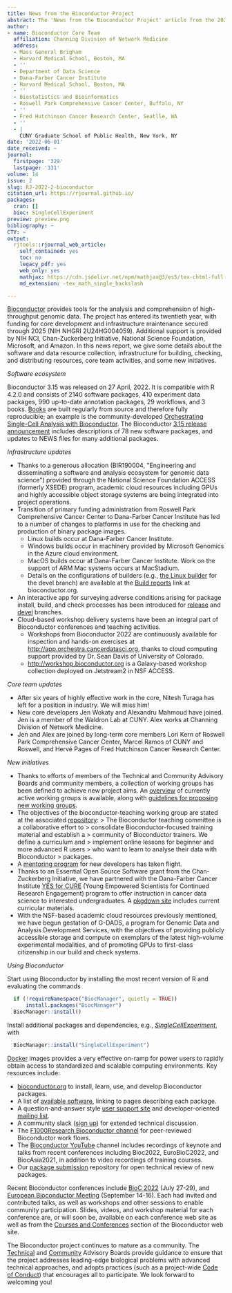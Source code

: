 ```yaml
---
title: News from the Bioconductor Project
abstract: The 'News from the Bioconductor Project' article from the 2022-2 issue.
author:
- name: Bioconductor Core Team
  affiliation: Channing Division of Network Medicine
  address:
  - Mass General Brigham
  - Harvard Medical School, Boston, MA
  - ''
  - Department of Data Science
  - Dana-Farber Cancer Institute
  - Harvard Medical School, Boston, MA
  - ''
  - Biostatistics and Bioinformatics
  - Roswell Park Comprehensive Cancer Center, Buffalo, NY
  - ''
  - Fred Hutchinson Cancer Research Center, Seatlle, WA
  - ''
  - |
    CUNY Graduate School of Public Health, New York, NY
date: '2022-06-01'
date_received: ~
journal:
  firstpage: '329'
  lastpage: '331'
volume: 14
issue: 2
slug: RJ-2022-2-bioconductor
citation_url: https://rjournal.github.io/
packages:
  cran: []
  bioc: SingleCellExperiment
preview: preview.png
bibliography: ~
CTV: ~
output:
  rjtools::rjournal_web_article:
    self_contained: yes
    toc: no
    legacy_pdf: yes
    web_only: yes
    mathjax: https://cdn.jsdelivr.net/npm/mathjax@3/es5/tex-chtml-full.js
    md_extension: -tex_math_single_backslash

---
```


::: article
[Bioconductor](https://bioconductor.org) provides tools for the analysis
and comprehension of high-throughput genomic data. The project has
entered its twentieth year, with funding for core development and
infrastructure maintenance secured through 2025 (NIH NHGRI
2U24HG004059). Additional support is provided by NIH NCI,
Chan-Zuckerberg Initiative, National Science Foundation, Microsoft, and
Amazon. In this news report, we give some details about the software and
data resource collection, infrastructure for building, checking, and
distributing resources, core team activities, and some new initiatives.

*Software ecosystem*

Bioconductor 3.15 was released on 27 April, 2022. It is compatible with
R 4.2.0 and consists of 2140 software packages, 410 experiment data
packages, 990 up-to-date annotation packages, 29 workflows, and 3 books.
[Books](https://bioconductor.org/books/release/) are built regularly
from source and therefore fully reproducible; an example is the
community-developed [Orchestrating Single-Cell Analysis with
Bioconductor](https://bioconductor.org/books/release/OSCA/). The
Bioconductor [3.15 release
announcement](https://bioconductor.org/news/bioc_3_15_release/) includes
descriptions of 78 new software packages, and updates to NEWS files for
many additional packages.

*Infrastructure updates*

-   Thanks to a generous allocation (BIR190004, \"Engineering and
    disseminating a software and analysis ecosystem for genomic data
    science\") provided through the National Science Foundation ACCESS
    (formerly XSEDE) program, academic cloud resources including GPUs
    and highly accessible object storage systems are being integrated
    into project operations.
-   Transition of primary funding administration from Roswell Park
    Comprehensive Cancer Center to Dana-Farber Cancer Institute has led
    to a number of changes to platforms in use for the checking and
    production of binary package images.
    -   Linux builds occur at Dana-Farber Cancer Institute.
    -   Windows builds occur in machinery provided by Microsoft Genomics
        in the Azure cloud environment.
    -   MacOS builds occur at Dana-Farber Cancer Institute. Work on the
        support of ARM Mac systems occurs at MacStadium.
    -   Details on the configurations of builders (e.g., [the Linux
        builder](https://bioconductor.org/checkResults/3.16/bioc-LATEST/nebbiolo2-NodeInfo.html)
        for the devel branch) are available at the [Build
        reports](https://bioconductor.org/checkResults/) link at
        bioconductor.org.
-   An interactive app for surveying adverse conditions arising for
    package install, build, and check processes has been introduced for
    [release](https://vjcitn.shinyapps.io/biocPkgState315/) and
    [devel](https://vjcitn.shinyapps.io/biocPkgState316/) branches.
-   Cloud-based workshop delivery systems have been an integral part of
    Bioconductor conferences and teaching activities.
    -   Workshops from Bioconductor 2022 are continuously available for
        inspection and hands-on exercises at
        <http://app.orchestra.cancerdatasci.org>, thanks to cloud
        computing support provided by Dr. Sean Davis of University of
        Colorado.
    -   <http://workshop.bioconductor.org> is a Galaxy-based workshop
        collection deployed on Jetstream2 in NSF ACCESS.

*Core team updates*

-   After six years of highly effective work in the core, Nitesh Turaga
    has left for a position in industry. We will miss him!
-   New core developers Jen Wokaty and Alexandru Mahmoud have joined.
    Jen is a member of the Waldron Lab at CUNY. Alex works at Channing
    Division of Network Medicine.
-   Jen and Alex are joined by long-term core members Lori Kern of
    Roswell Park Comprehensive Cancer Center, Marcel Ramos of CUNY and
    Roswell, and Hervé Pages of Fred Hutchinson Cancer Research Center.

*New initiatives*

-   Thanks to efforts of members of the Technical and Community Advisory
    Boards and community members, a collection of working groups has
    been defined to achieve new project aims. An
    [overview](http://workinggroups.bioconductor.org/currently-active-working-groups-committees.html)
    of currently active working groups is available, along with
    [guidelines for proposing new working
    groups](http://workinggroups.bioconductor.org/working-group-and-committee-guidelines.html).
-   The objectives of the bioconductor-teaching working group are stated
    at the associated
    [repository](https://github.com/bioconductor/bioconductor-teaching):
    > The Bioconductor teaching committee is a collaborative effort to
    > consolidate Bioconductor-focused training material and establish a
    > community of Bioconductor trainers. We define a curriculum and
    > implement online lessons for beginner and more advanced R users
    > who want to learn to analyse their data with Bioconductor
    > packages.
-   A [mentoring
    program](https://bioconductor.org/developers/new-developer-program/)
    for new developers has taken flight.
-   Thanks to an Essential Open Source Software grant from the
    Chan-Zuckerberg Initiative, we have partnered with the Dana-Farber
    Cancer Institute [YES for
    CURE](https://www.dfhcc.harvard.edu/research/cancer-disparities/students/yes-for-cure/)
    (Young Empowered Scientists for Continued Research Engagement)
    program to offer instruction in cancer data science to interested
    undergraduates. A [pkgdown site](https://vjcitn.github.io/YESCDS/)
    includes current curricular materials.
-   With the NSF-based academic cloud resources previously mentioned, we
    have begun gestation of G-DADS, a program for Genomic Data and
    Analysis Development Services, with the objectives of providing
    publicly accessible storage and compute on exemplars of the latest
    high-volume experimental modalities, and of promoting GPUs to
    first-class citizenship in our build and check systems.

*Using Bioconductor*

Start using Bioconductor by installing the most recent version of R and
evaluating the commands

``` r
  if (!requireNamespace("BiocManager", quietly = TRUE))
      install.packages("BiocManager")
  BiocManager::install()
```

Install additional packages and dependencies, e.g.,
[*SingleCellExperiment*](https://www.bioconductor.org/packages/release/bioc/html/SingleCellExperiment.html),
with

``` r
  BiocManager::install("SingleCellExperiment")
```

[Docker](https://bioconductor.org/help/docker/) images provides a very
effective on-ramp for power users to rapidly obtain access to
standardized and scalable computing environments. Key resources include:

-   [bioconductor.org](https://bioconductor.org) to install, learn, use,
    and develop Bioconductor packages.
-   A list of [available software](https://bioconductor.org/packages),
    linking to pages describing each package.
-   A question-and-answer style [user support
    site](https://support.bioconductor.org) and developer-oriented
    [mailing list](https://stat.ethz.ch/mailman/listinfo/bioc-devel).
-   A community slack ([sign up](https://bioc-community.herokuapp.com/))
    for extended technical discussion.
-   The [F1000Research Bioconductor
    channel](https://f1000research.com/channels/bioconductor) for
    peer-reviewed Bioconductor work flows.
-   The [Bioconductor
    YouTube](https://www.youtube.com/user/bioconductor) channel includes
    recordings of keynote and talks from recent conferences including
    Bioc2022, EuroBioC2022, and BiocAsia2021, in addition to video
    recordings of training courses.
-   Our [package
    submission](https://github.com/Bioconductor/Contributions)
    repository for open technical review of new packages.

Recent Bioconductor conferences include [BioC
2022](https://bioc2022.bioconductor.org) (July 27-29), and [European
Bioconductor Meeting](https://eurobioc2022.bioconductor.org/) (September
14-16). Each had invited and contributed talks, as well as workshops and
other sessions to enable community participation. Slides, videos, and
workshop material for each conference are, or will soon be, available on
each conference web site as well as from the [Courses and
Conferences](http://bioconductor.org/help/course-materials/) section of
the Bioconductor web site.

The Bioconductor project continues to mature as a community. The
[Technical](https://bioconductor.org/about/technical-advisory-board/)
and
[Community](https://bioconductor.org/about/community-advisory-board/)
Advisory Boards provide guidance to ensure that the project addresses
leading-edge biological problems with advanced technical approaches, and
adopts practices (such as a project-wide [Code of
Conduct](https://bioconductor.org/about/code-of-conduct/)) that
encourages all to participate. We look forward to welcoming you!
:::
